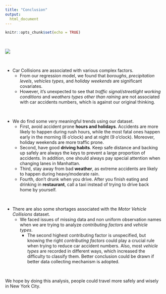 ```yaml
---
title: "Conclusion"
output: 
  html_document
---
```


```r
knitr::opts_chunk$set(echo = TRUE)
```
<br />

<img src="image/conclusion.jpg" style="width:`150%"> 

<br />

* Car Collisions are associated with various complex factors. 
  + From our regression model, we found that *boroughs*, *precipitation levels*, *vehicles types*, and *holiday weekends* are significant covariates. 
  + However, it’s unexpected to see that *traffic signal*/*streetlight working conditions* and *weathers types other than raining* are not associated with car accidents numbers, which is against our original thinking. 

<br />

* We do find some very meaningful trends using our dataset. 
  + First, avoid accident prone **hours and holidays**. Accidents are more likely to happen during rush hours, while the most fatal ones happen early in the morning (6 o'clock) and at night (9 o’clock). Moreover, holiday weekends are more traffic prone. 
  + Second, have good **driving habits**. Keep safe distance and backing up safely are always the keys to prevent a large proportion of accidents. In addition, one should always pay special attention when changing lanes in Manhattan. 
  + Third, stay away from bad **weather**, as extreme accidents are likely to happen during heavy/moderate rain.
  + Fourth, don't drunk when you drive. After you finish eating and drinking in **restaurant**, call a taxi instead of trying to drive back home by yourself.

<br />

* There are also some shortages associated with the *Motor Vehicle Collisions* dataset. 
  + We faced issues of missing data and non uniform observation names when we are trying to analyze *contributing factors* and *vehicle types*. 
    + The second highest contributing factor is unspecified, but knowing the right *contributing factors* could play a crucial rule when trying to reduce car accident numbers. Also, most *vehicle types* are recorded in different ways, which increased the difficulty to classify them. Better conclusion could be drawn if better data collecting mechanism is adopted.  

<br />

We hope by doing this analysis, people could travel more safely and wisely in New York City. 


